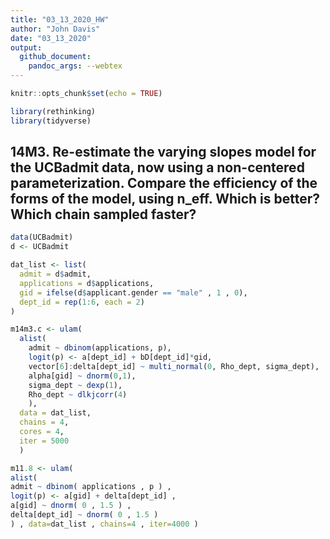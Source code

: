 ```yaml
---
title: "03_13_2020_HW"
author: "John Davis"
date: "03_13_2020"
output:
  github_document:
    pandoc_args: --webtex
---
```


```r
knitr::opts_chunk$set(echo = TRUE)
```

```r
library(rethinking)
library(tidyverse)
```

## 14M3. Re-estimate the varying slopes model for the UCBadmit data, now using a non-centered parameterization. Compare the efficiency of the forms of the model, using n_eff. Which is better? Which chain sampled faster?

```r
data(UCBadmit)
d <- UCBadmit

dat_list <- list(
  admit = d$admit,
  applications = d$applications,
  gid = ifelse(d$applicant.gender == "male" , 1 , 0),
  dept_id = rep(1:6, each = 2)
)

m14m3.c <- ulam(
  alist(
    admit ~ dbinom(applications, p),
    logit(p) <- a[dept_id] + bD[dept_id]*gid,
    vector[6]:delta[dept_id] ~ multi_normal(0, Rho_dept, sigma_dept),
    alpha[gid] ~ dnorm(0,1),
    sigma_dept ~ dexp(1),
    Rho_dept ~ dlkjcorr(4)
    ),
  data = dat_list,
  chains = 4,
  cores = 4,
  iter = 5000
  )

m11.8 <- ulam(
alist(
admit ~ dbinom( applications , p ) ,
logit(p) <- a[gid] + delta[dept_id] ,
a[gid] ~ dnorm( 0 , 1.5 ) ,
delta[dept_id] ~ dnorm( 0 , 1.5 )
) , data=dat_list , chains=4 , iter=4000 )



```
